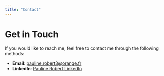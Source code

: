 ```yaml
---
title: "Contact"
---
```


# Get in Touch

If you would like to reach me, feel free to contact me through the following methods:

- **Email**: [pauline.robert3@orange.fr](mailto:pauline.robert3@orange.fr)
- **LinkedIn**: [Pauline Robert LinkedIn](https://www.linkedin.com/in/-pauline-robert-/)
